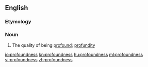 ==English==

===Etymology===
{{suffix|profound|ness}}

===Noun===
{{en-noun|-}}

# The quality of being [[profound]]; [[profundity]]

[[io:profoundness]]
[[kn:profoundness]]
[[hu:profoundness]]
[[ml:profoundness]]
[[vi:profoundness]]
[[zh:profoundness]]